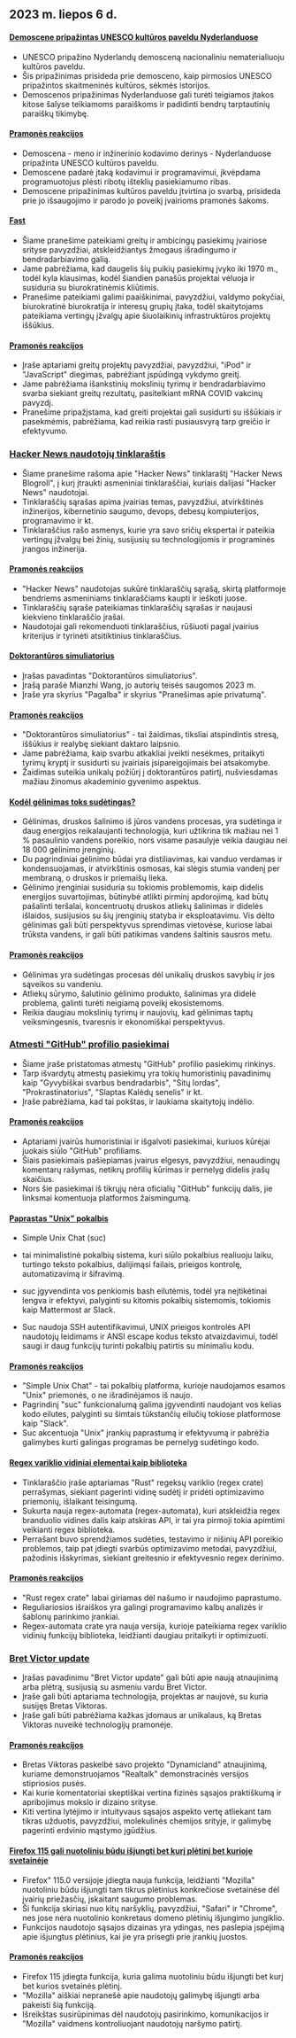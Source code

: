 

<CallToAction />

<Steps>

## 2023 m. liepos 6 d.

#### [Demoscene pripažintas UNESCO kultūros paveldu Nyderlanduose](http://demoscene-the-art-of-coding.net/2023/07/03/unescodemoscene-accepted-as-unesco-cultural-heritage-in-the-netherlands/)

- UNESCO pripažino Nyderlandų demosceną nacionaliniu nematerialiuoju kultūros paveldu.
- Šis pripažinimas prisideda prie demosceno, kaip pirmosios UNESCO pripažintos skaitmeninės kultūros, sėkmės istorijos.
- Demoscenos pripažinimas Nyderlanduose gali turėti teigiamos įtakos kitose šalyse teikiamoms paraiškoms ir padidinti bendrų tarptautinių paraiškų tikimybę.

#### [Pramonės reakcijos](http://news.ycombinator.com/item?id=36597460)

- Demoscena - meno ir inžinerinio kodavimo derinys - Nyderlanduose pripažinta UNESCO kultūros paveldu.
- Demoscene padarė įtaką kodavimui ir programavimui, įkvėpdama programuotojus plėsti ribotų išteklių pasiekiamumo ribas.
- Demoscene pripažinimas kultūros paveldu įtvirtina jo svarbą, prisideda prie jo išsaugojimo ir parodo jo poveikį įvairioms pramonės šakoms.

#### [Fast](https://patrickcollison.com/fast)

- Šiame pranešime pateikiami greitų ir ambicingų pasiekimų įvairiose srityse pavyzdžiai, atskleidžiantys žmogaus išradingumo ir bendradarbiavimo galią.
- Jame pabrėžiama, kad daugelis šių puikių pasiekimų įvyko iki 1970 m., todėl kyla klausimas, kodėl šiandien panašūs projektai vėluoja ir susiduria su biurokratinėmis kliūtimis.
- Pranešime pateikiami galimi paaiškinimai, pavyzdžiui, valdymo pokyčiai, biurokratinė biurokratija ir interesų grupių įtaka, todėl skaitytojams pateikiama vertingų įžvalgų apie šiuolaikinių infrastruktūros projektų iššūkius.

#### [Pramonės reakcijos](http://news.ycombinator.com/item?id=36605912)

- Įraše aptariami greitų projektų pavyzdžiai, pavyzdžiui, "iPod" ir "JavaScript" diegimas, pabrėžiant įspūdingą vykdymo greitį.
- Jame pabrėžiama išankstinių mokslinių tyrimų ir bendradarbiavimo svarba siekiant greitų rezultatų, pasitelkiant mRNA COVID vakcinų pavyzdį.
- Pranešime pripažįstama, kad greiti projektai gali susidurti su iššūkiais ir pasekmėmis, pabrėžiama, kad reikia rasti pusiausvyrą tarp greičio ir efektyvumo.

### [Hacker News naudotojų tinklaraštis](https://dm.hn)

- Šiame pranešime rašoma apie "Hacker News" tinklaraštį "Hacker News Blogroll", į kurį įtraukti asmeniniai tinklaraščiai, kuriais dalijasi "Hacker News" naudotojai.
- Tinklaraščių sąrašas apima įvairias temas, pavyzdžiui, atvirkštinės inžinerijos, kibernetinio saugumo, devops, debesų kompiuterijos, programavimo ir kt.
- Tinklaraščius rašo asmenys, kurie yra savo sričių ekspertai ir pateikia vertingų įžvalgų bei žinių, susijusių su technologijomis ir programinės įrangos inžinerija.

#### [Pramonės reakcijos](http://news.ycombinator.com/item?id=36605493)

- "Hacker News" naudotojas sukūrė tinklaraščių sąrašą, skirtą platformoje bendriems asmeniniams tinklaraščiams kaupti ir ieškoti juose.
- Tinklaraščių sąraše pateikiamas tinklaraščių sąrašas ir naujausi kiekvieno tinklaraščio įrašai.
- Naudotojai gali rekomenduoti tinklaraščius, rūšiuoti pagal įvairius kriterijus ir tyrinėti atsitiktinius tinklaraščius.

#### [Doktorantūros simuliatorius](https://research.wmz.ninja/projects/phd/index.html)

- Įrašas pavadintas "Doktorantūros simuliatorius".
- Įrašą parašė Mianzhi Wang, jo autorių teisės saugomos 2023 m.
- Įraše yra skyrius "Pagalba" ir skyrius "Pranešimas apie privatumą".

#### [Pramonės reakcijos](http://news.ycombinator.com/item?id=36597534)

- "Doktorantūros simuliatorius" - tai žaidimas, tiksliai atspindintis stresą, iššūkius ir realybę siekiant daktaro laipsnio.
- Jame pabrėžiama, kaip svarbu atkakliai įveikti nesėkmes, pritaikyti tyrimų kryptį ir susidurti su įvairiais įsipareigojimais bei atsakomybe.
- Žaidimas suteikia unikalų požiūrį į doktorantūros patirtį, nušviesdamas mažiau žinomus akademinio gyvenimo aspektus.

#### [Kodėl gėlinimas toks sudėtingas?](https://practical.engineering/blog/2023/6/28/why-is-desalination-so-difficult)

- Gėlinimas, druskos šalinimo iš jūros vandens procesas, yra sudėtinga ir daug energijos reikalaujanti technologija, kuri užtikrina tik mažiau nei 1 % pasaulinio vandens poreikio, nors visame pasaulyje veikia daugiau nei 18 000 gėlinimo įrenginių.
- Du pagrindiniai gėlinimo būdai yra distiliavimas, kai vanduo verdamas ir kondensuojamas, ir atvirkštinis osmosas, kai slėgis stumia vandenį per membraną, o druskos ir priemaišų lieka.
- Gėlinimo įrenginiai susiduria su tokiomis problemomis, kaip didelis energijos suvartojimas, būtinybė atlikti pirminį apdorojimą, kad būtų pašalinti teršalai, koncentruotų druskos atliekų šalinimas ir didelės išlaidos, susijusios su šių įrenginių statyba ir eksploatavimu. Vis dėlto gėlinimas gali būti perspektyvus sprendimas vietovėse, kuriose labai trūksta vandens, ir gali būti patikimas vandens šaltinis sausros metu.

#### [Pramonės reakcijos](http://news.ycombinator.com/item?id=36602909)

- Gėlinimas yra sudėtingas procesas dėl unikalių druskos savybių ir jos sąveikos su vandeniu.
- Atliekų sūrymo, šalutinio gėlinimo produkto, šalinimas yra didelė problema, galinti turėti neigiamą poveikį ekosistemoms.
- Reikia daugiau mokslinių tyrimų ir naujovių, kad gėlinimas taptų veiksmingesnis, tvaresnis ir ekonomiškai perspektyvus.

### [Atmesti "GitHub" profilio pasiekimai](https://github.com/Flet/rejected-github-profile-achievements)

- Šiame įraše pristatomas atmestų "GitHub" profilio pasiekimų rinkinys.
- Tarp išvardytų atmestų pasiekimų yra tokių humoristinių pavadinimų kaip "Gyvybiškai svarbus bendradarbis", "Sitų lordas", "Prokrastinatorius", "Slaptas Kalėdų senelis" ir kt.
- Įraše pabrėžiama, kad tai pokštas, ir laukiama skaitytojų indėlio.

#### [Pramonės reakcijos](http://news.ycombinator.com/item?id=36607439)

- Aptariami įvairūs humoristiniai ir išgalvoti pasiekimai, kuriuos kūrėjai juokais siūlo "GitHub" profiliams.
- Šiais pasiekimais pašiepiamas įvairus elgesys, pavyzdžiui, nenaudingų komentarų rašymas, netikrų profilių kūrimas ir pernelyg didelis įrašų skaičius.
- Nors šie pasiekimai iš tikrųjų nėra oficialių "GitHub" funkcijų dalis, jie linksmai komentuoja platformos žaismingumą.

#### [Paprastas "Unix" pokalbis](https://the-dam.org/docs/explanations/suc.html)

- Simple Unix Chat (suc)

- tai minimalistinė pokalbių sistema, kuri siūlo pokalbius realiuoju laiku, turtingo teksto pokalbius, dalijimąsi failais, prieigos kontrolę, automatizavimą ir šifravimą.
- suc įgyvendinta vos penkiomis bash eilutėmis, todėl yra neįtikėtinai lengva ir efektyvi, palyginti su kitomis pokalbių sistemomis, tokiomis kaip Mattermost ar Slack.
- Suc naudoja SSH autentifikavimui, UNIX prieigos kontrolės API naudotojų leidimams ir ANSI escape kodus teksto atvaizdavimui, todėl saugi ir daug funkcijų turinti pokalbių patirtis su minimaliu kodu.

#### [Pramonės reakcijos](http://news.ycombinator.com/item?id=36594916)

- "Simple Unix Chat" - tai pokalbių platforma, kurioje naudojamos esamos "Unix" priemonės, o ne išradinėjamos iš naujo.
- Pagrindinį "suc" funkcionalumą galima įgyvendinti naudojant vos kelias kodo eilutes, palyginti su šimtais tūkstančių eilučių tokiose platformose kaip "Slack".
- Suc akcentuoja "Unix" įrankių paprastumą ir efektyvumą ir pabrėžia galimybes kurti galingas programas be pernelyg sudėtingo kodo.

#### [Regex variklio vidiniai elementai kaip biblioteka](https://blog.burntsushi.net/regex-internals/)

- Tinklaraščio įraše aptariamas "Rust" regeksų variklio (regex crate) perrašymas, siekiant pagerinti vidinę sudėtį ir pridėti optimizavimo priemonių, išlaikant teisingumą.
- Sukurta nauja regex-automata (regex-automata), kuri atskleidžia regex branduolio vidines dalis kaip atskiras API, ir tai yra pirmoji tokia apimtimi veikianti regex biblioteka.
- Perrašant buvo sprendžiamos sudėties, testavimo ir nišinių API poreikio problemos, taip pat įdiegti svarbūs optimizavimo metodai, pavyzdžiui, pažodinis išskyrimas, siekiant greitesnio ir efektyvesnio regex derinimo.

#### [Pramonės reakcijos](http://news.ycombinator.com/item?id=36600263)

- "Rust regex crate" labai giriamas dėl našumo ir naudojimo paprastumo.
- Reguliariosios išraiškos yra galingi programavimo kalbų analizės ir šablonų parinkimo įrankiai.
- Regex-automata crate yra nauja versija, kurioje pateikiama regex variklio vidinių funkcijų biblioteka, leidžianti daugiau pritaikyti ir optimizuoti.

### [Bret Victor update](http://worrydream.com/July2023/)

- Įrašas pavadinimu "Bret Victor update" gali būti apie naują atnaujinimą arba plėtrą, susijusią su asmeniu vardu Bret Victor.
- Įraše gali būti aptariama technologija, projektas ar naujovė, su kuria susijęs Bretas Viktoras.
- Įraše gali būti pabrėžiama kažkas įdomaus ar unikalaus, ką Bretas Viktoras nuveikė technologijų pramonėje.

#### [Pramonės reakcijos](http://news.ycombinator.com/item?id=36596095)

- Bretas Viktoras paskelbė savo projekto "Dynamicland" atnaujinimą, kuriame demonstruojamos "Realtalk" demonstracinės versijos stipriosios pusės.
- Kai kurie komentatoriai skeptiškai vertina fizinės sąsajos praktiškumą ir apribojimus mokslo ir dizaino srityse.
- Kiti vertina lytėjimo ir intuityvaus sąsajos aspekto vertę atliekant tam tikras užduotis, pavyzdžiui, molekulinės chemijos srityje, ir galimybę pagerinti erdvinio mąstymo įgūdžius.

#### [Firefox 115 gali nuotoliniu būdu išjungti bet kurį plėtinį bet kurioje svetainėje](https://lapcatsoftware.com/articles/2023/7/1.html)

- Firefox" 115.0 versijoje įdiegta nauja funkcija, leidžianti "Mozilla" nuotoliniu būdu išjungti tam tikrus plėtinius konkrečiose svetainėse dėl įvairių priežasčių, įskaitant saugumo problemas.
- Ši funkcija skiriasi nuo kitų naršyklių, pavyzdžiui, "Safari" ir "Chrome", nes jose nėra nuotolinio konkretaus domeno plėtinių išjungimo jungiklio.
- Funkcijos naudotojo sąsajos dizainas yra ydingas, nes paslepia įspėjimą apie išjungtus plėtinius, kai jie yra prisegti prie įrankių juostos.

#### [Pramonės reakcijos](http://news.ycombinator.com/item?id=36602193)

- Firefox 115 įdiegta funkcija, kuria galima nuotoliniu būdu išjungti bet kurį bet kurios svetainės plėtinį.
- "Mozilla" aiškiai nepranešė apie naudotojų galimybę išjungti arba pakeisti šią funkciją.
- Išreikštas susirūpinimas dėl naudotojų pasirinkimo, komunikacijos ir "Mozilla" vaidmens kontroliuojant naudotojų naršymo patirtį.

</Steps>
